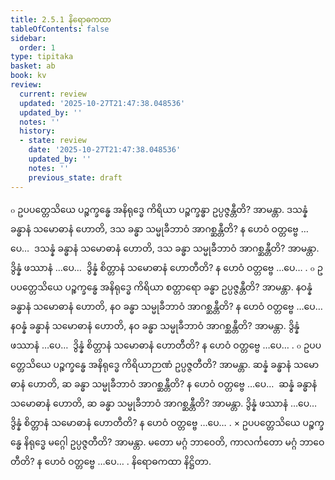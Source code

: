 ```yaml
---
title: 2.5.1 နိရောဓကထာ
tableOfContents: false
sidebar:
  order: 1
type: tipitaka
basket: ab
book: kv
review:
  current: review
  updated: '2025-10-27T21:47:38.048536'
  updated_by: ''
  notes: ''
  history:
  - state: review
    date: '2025-10-27T21:47:38.048536'
    updated_by: ''
    notes: ''
    previous_state: draft
---
```



<ReviewStatus review={frontmatter.review} showDetails={true} />

<HypothesisAnnotation frontmatter={frontmatter} />

<DynamicBreadcrumb />

<Division number="571" book="kv" e="ch" v="32" p="308">

<Paragraph number="1932" book="kv">
๐ ဥပပတ္တေသိယေ ပဉ္စက္ခန္ဓေ အနိရုဒ္ဓေ ကိရိယာ ပဉ္စက္ခန္ဓာ ဥပ္ပဇ္ဇန္တီတိ? အာမန္တာ. ဒသန္နံ ခန္ဓာနံ သမောဓာနံ ဟောတိ, ဒသ ခန္ဓာ သမ္မုခီဘာဝံ အာဂစ္ဆန္တီတိ? န ဟေဝံ ဝတ္တဗ္ဗေ …ပေ…  ဒသန္နံ ခန္ဓာနံ သမောဓာနံ ဟောတိ, ဒသ ခန္ဓာ သမ္မုခီဘာဝံ အာဂစ္ဆန္တီတိ? အာမန္တာ. ဒွိန္နံ ဖဿာနံ …ပေ…  ဒွိန္နံ စိတ္တာနံ သမောဓာနံ ဟောတီတိ? န ဟေဝံ ဝတ္တဗ္ဗေ …ပေ… .
</Paragraph>

<Paragraph number="1933" book="kv">
๐ ဥပပတ္တေသိယေ ပဉ္စက္ခန္ဓေ အနိရုဒ္ဓေ ကိရိယာ စတ္တာရော ခန္ဓာ ဥပ္ပဇ္ဇန္တီတိ? အာမန္တာ. နဝန္နံ ခန္ဓာနံ သမောဓာနံ ဟောတိ, နဝ ခန္ဓာ သမ္မုခီဘာဝံ အာဂစ္ဆန္တီတိ? န ဟေဝံ ဝတ္တဗ္ဗေ …ပေ…  နဝန္နံ ခန္ဓာနံ သမောဓာနံ ဟောတိ, နဝ ခန္ဓာ သမ္မုခီဘာဝံ အာဂစ္ဆန္တီတိ? အာမန္တာ. ဒွိန္နံ ဖဿာနံ …ပေ…  ဒွိန္နံ စိတ္တာနံ သမောဓာနံ ဟောတီတိ? န ဟေဝံ ဝတ္တဗ္ဗေ …ပေ… .
</Paragraph>

<Paragraph number="1934" book="kv">
๐ ဥပပတ္တေသိယေ ပဉ္စက္ခန္ဓေ အနိရုဒ္ဓေ ကိရိယာဉာဏံ ဥပ္ပဇ္ဇတီတိ? အာမန္တာ. ဆန္နံ ခန္ဓာနံ သမောဓာနံ ဟောတိ, ဆ ခန္ဓာ သမ္မုခီဘာဝံ အာဂစ္ဆန္တီတိ? န ဟေဝံ ဝတ္တဗ္ဗေ …ပေ…  ဆန္နံ ခန္ဓာနံ သမောဓာနံ ဟောတိ, ဆ ခန္ဓာ သမ္မုခီဘာဝံ အာဂစ္ဆန္တီတိ? အာမန္တာ. ဒွိန္နံ ဖဿာနံ …ပေ…  ဒွိန္နံ စိတ္တာနံ သမောဓာနံ ဟောတီတိ? န ဟေဝံ ဝတ္တဗ္ဗေ …ပေ… .
</Paragraph>

</Division>
<Division number="572" book="kv" e="ch" v="32" p="309">

<Paragraph number="1935" book="kv">
× ဥပပတ္တေသိယေ ပဉ္စက္ခန္ဓေ နိရုဒ္ဓေ မဂ္ဂေါ ဥပ္ပဇ္ဇတီတိ? အာမန္တာ. မတော မဂ္ဂံ ဘာဝေတိ, ကာလင်္ကတော မဂ္ဂံ ဘာဝေတီတိ? န ဟေဝံ ဝတ္တဗ္ဗေ …ပေ… .

</Paragraph>
</Division>

<Paragraph number="1936" type="center" book="kv">
နိရောဓကထာ နိဋ္ဌိတာ.
</Paragraph>